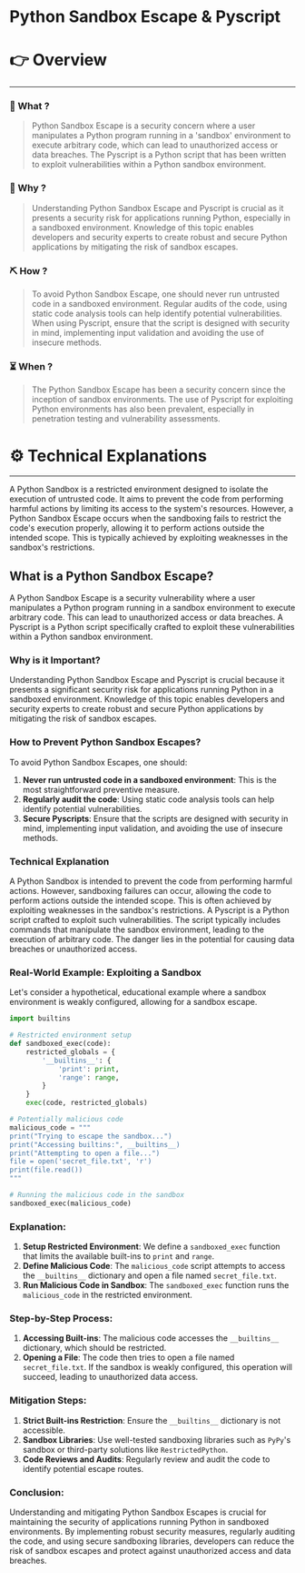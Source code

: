 # Python Sandbox Escape & Pyscript


# 👉 Overview

---

### 👀 What ?

> Python Sandbox Escape is a security concern where a user manipulates a Python program running in a 'sandbox' environment to execute arbitrary code, which can lead to unauthorized access or data breaches. The Pyscript is a Python script that has been written to exploit vulnerabilities within a Python sandbox environment.
> 

### 🧐 Why ?

> Understanding Python Sandbox Escape and Pyscript is crucial as it presents a security risk for applications running Python, especially in a sandboxed environment. Knowledge of this topic enables developers and security experts to create robust and secure Python applications by mitigating the risk of sandbox escapes.
> 

### ⛏️ How ?

> To avoid Python Sandbox Escape, one should never run untrusted code in a sandboxed environment. Regular audits of the code, using static code analysis tools can help identify potential vulnerabilities. When using Pyscript, ensure that the script is designed with security in mind, implementing input validation and avoiding the use of insecure methods.
> 

### ⏳ When ?

> The Python Sandbox Escape has been a security concern since the inception of sandbox environments. The use of Pyscript for exploiting Python environments has also been prevalent, especially in penetration testing and vulnerability assessments.
> 

# ⚙️ Technical Explanations

---

A Python Sandbox is a restricted environment designed to isolate the execution of untrusted code. It aims to prevent the code from performing harmful actions by limiting its access to the system's resources. However, a Python Sandbox Escape occurs when the sandboxing fails to restrict the code's execution properly, allowing it to perform actions outside the intended scope. This is typically achieved by exploiting weaknesses in the sandbox's restrictions.

## What is a Python Sandbox Escape?

A Python Sandbox Escape is a security vulnerability where a user manipulates a Python program running in a sandbox environment to execute arbitrary code. This can lead to unauthorized access or data breaches. A Pyscript is a Python script specifically crafted to exploit these vulnerabilities within a Python sandbox environment.

### Why is it Important?

Understanding Python Sandbox Escape and Pyscript is crucial because it presents a significant security risk for applications running Python in a sandboxed environment. Knowledge of this topic enables developers and security experts to create robust and secure Python applications by mitigating the risk of sandbox escapes.

### How to Prevent Python Sandbox Escapes?

To avoid Python Sandbox Escapes, one should:

1. **Never run untrusted code in a sandboxed environment**: This is the most straightforward preventive measure.
2. **Regularly audit the code**: Using static code analysis tools can help identify potential vulnerabilities.
3. **Secure Pyscripts**: Ensure that the scripts are designed with security in mind, implementing input validation, and avoiding the use of insecure methods.

### Technical Explanation

A Python Sandbox is intended to prevent the code from performing harmful actions. However, sandboxing failures can occur, allowing the code to perform actions outside the intended scope. This is often achieved by exploiting weaknesses in the sandbox's restrictions. A Pyscript is a Python script crafted to exploit such vulnerabilities. The script typically includes commands that manipulate the sandbox environment, leading to the execution of arbitrary code. The danger lies in the potential for causing data breaches or unauthorized access.

### Real-World Example: Exploiting a Sandbox

Let's consider a hypothetical, educational example where a sandbox environment is weakly configured, allowing for a sandbox escape.

```python
import builtins

# Restricted environment setup
def sandboxed_exec(code):
    restricted_globals = {
        '__builtins__': {
            'print': print,
            'range': range,
        }
    }
    exec(code, restricted_globals)

# Potentially malicious code
malicious_code = """
print("Trying to escape the sandbox...")
print("Accessing builtins:", __builtins__)
print("Attempting to open a file...")
file = open('secret_file.txt', 'r')
print(file.read())
"""

# Running the malicious code in the sandbox
sandboxed_exec(malicious_code)

```

### Explanation:

1. **Setup Restricted Environment**: We define a `sandboxed_exec` function that limits the available built-ins to `print` and `range`.
2. **Define Malicious Code**: The `malicious_code` script attempts to access the `__builtins__` dictionary and open a file named `secret_file.txt`.
3. **Run Malicious Code in Sandbox**: The `sandboxed_exec` function runs the `malicious_code` in the restricted environment.

### Step-by-Step Process:

1. **Accessing Built-ins**: The malicious code accesses the `__builtins__` dictionary, which should be restricted.
2. **Opening a File**: The code then tries to open a file named `secret_file.txt`. If the sandbox is weakly configured, this operation will succeed, leading to unauthorized data access.

### Mitigation Steps:

1. **Strict Built-ins Restriction**: Ensure the `__builtins__` dictionary is not accessible.
2. **Sandbox Libraries**: Use well-tested sandboxing libraries such as `PyPy`'s sandbox or third-party solutions like `RestrictedPython`.
3. **Code Reviews and Audits**: Regularly review and audit the code to identify potential escape routes.

### Conclusion:

Understanding and mitigating Python Sandbox Escapes is crucial for maintaining the security of applications running Python in sandboxed environments. By implementing robust security measures, regularly auditing the code, and using secure sandboxing libraries, developers can reduce the risk of sandbox escapes and protect against unauthorized access and data breaches.
